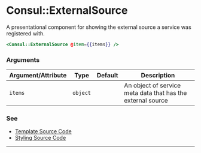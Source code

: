 # Consul::ExternalSource

A presentational component for showing the external source a service was registered with.

```hbs
<Consul::ExternalSource @item={{items}} />
```

### Arguments

| Argument/Attribute | Type | Default | Description |
| --- | --- | --- | --- |
| `items` | `object` |  | An object of service meta data that has the external source |

### See

- [Template Source Code](./index.hbs)
- [Styling Source Code](./index.scss)


---
